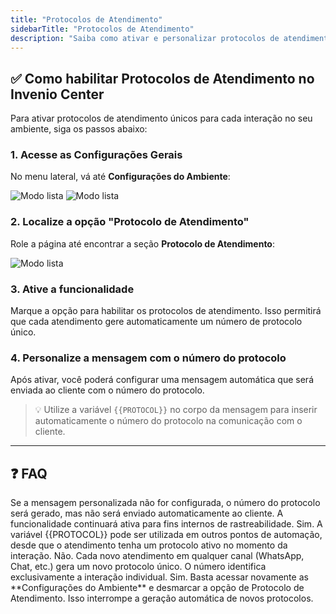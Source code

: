 ```yaml
---
title: "Protocolos de Atendimento"
sidebarTitle: "Protocolos de Atendimento"
description: "Saiba como ativar e personalizar protocolos de atendimento únicos para cada interação no Invenio Center."
---
```


## ✅ Como habilitar Protocolos de Atendimento no Invenio Center

Para ativar protocolos de atendimento únicos para cada interação no seu ambiente, siga os passos abaixo:

### 1. Acesse as Configurações Gerais

No menu lateral, vá até **Configurações do Ambiente**:

![Modo lista](https://robbublob.blob.core.windows.net/docs/configuracoes.png)
![Modo lista](https://robbublob.blob.core.windows.net/docs/conta.png)

### 2. Localize a opção "Protocolo de Atendimento"

Role a página até encontrar a seção **Protocolo de Atendimento**:

![Modo lista](https://robbublob.blob.core.windows.net/docs/protocoloatend.png)

### 3. Ative a funcionalidade

Marque a opção para habilitar os protocolos de atendimento. Isso permitirá que cada atendimento gere automaticamente um número de protocolo único.

### 4. Personalize a mensagem com o número do protocolo

Após ativar, você poderá configurar uma mensagem automática que será enviada ao cliente com o número do protocolo.

> 💡 Utilize a variável `{{PROTOCOL}}` no corpo da mensagem para inserir automaticamente o número do protocolo na comunicação com o cliente.

---

## ❓ FAQ

<AccordionGroup>
  <Accordion title="O que acontece se eu não configurar a mensagem personalizada?">
    Se a mensagem personalizada não for configurada, o número do protocolo será gerado, mas não será enviado automaticamente ao cliente. A funcionalidade continuará ativa para fins internos de rastreabilidade.
  </Accordion>

  <Accordion title="Posso usar a variável {{PROTOCOL}} em outros fluxos ou automações?">
    Sim. A variável {{PROTOCOL}} pode ser utilizada em outros pontos de automação, desde que o atendimento tenha um protocolo ativo no momento da interação.
  </Accordion>

  <Accordion title="O protocolo é o mesmo em diferentes canais de atendimento?">
    Não. Cada novo atendimento em qualquer canal (WhatsApp, Chat, etc.) gera um novo protocolo único. O número identifica exclusivamente a interação individual.
  </Accordion>

  <Accordion title="É possível desativar os protocolos depois de habilitados?">
    Sim. Basta acessar novamente as **Configurações do Ambiente** e desmarcar a opção de Protocolo de Atendimento. Isso interrompe a geração automática de novos protocolos.
  </Accordion>
</AccordionGroup>


